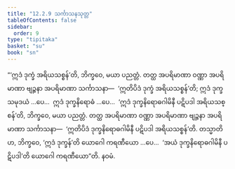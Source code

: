 ```yaml
---
title: "12.2.9 သင်္ကာသနသုတ္တ"
tableOfContents: false
sidebar:
  order: 9
type: "tipitaka"
basket: "su"
book: "sn"
---
```



<DynamicBreadcrumb />

<Division number="1089" book="sn" e="ch" v="18" p="442">

<Paragraph number="2255" book="sn">
“‘ဣဒံ ဒုက္ခံ အရိယသစ္စန်’တိ, ဘိက္ခဝေ, မယာ ပညတ္တံ. တတ္ထ အပရိမာဏာ ဝဏ္ဏာ အပရိမာဏာ ဗျဉ္ဇနာ အပရိမာဏာ သင်္ကာသနာ—  ‘ဣတိပိဒံ ဒုက္ခံ အရိယသစ္စန်’တိ; ဣဒံ ဒုက္ခသမုဒယံ …ပေ…  ဣဒံ ဒုက္ခနိရောဓံ …ပေ…  ‘ဣဒံ ဒုက္ခနိရောဓဂါမိနီ ပဋိပဒါ အရိယသစ္စန်’တိ, ဘိက္ခဝေ, မယာ ပညတ္တံ. တတ္ထ အပရိမာဏာ ဝဏ္ဏာ အပရိမာဏာ ဗျဉ္ဇနာ အပရိမာဏာ သင်္ကာသနာ—  ‘ဣတိပိဒံ ဒုက္ခနိရောဓဂါမိနီ ပဋိပဒါ အရိယသစ္စန်’တိ.
</Paragraph>

<Paragraph number="2256" book="sn">
တသ္မာတိဟ, ဘိက္ခဝေ, ‘ဣဒံ ဒုက္ခန်’တိ ယောဂေါ ကရဏီယော …ပေ…  ‘အယံ ဒုက္ခနိရောဓဂါမိနီ ပဋိပဒါ’တိ ယောဂေါ ကရဏီယော”တိ.

</Paragraph>
</Division>

<Paragraph number="2257" type="center" book="sn">
နဝမံ.
</Paragraph>
